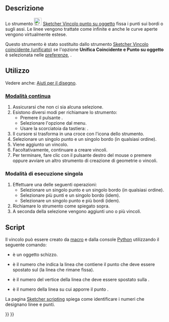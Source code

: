 <languages/>

{{Docnav/it
|[[Sketcher_ConstrainCoincident/it|Coincidente]]
|[[Sketcher_ConstrainHorVer/it|Orizzontale/verticale]]
|[[Sketcher_Workbench/it|Sketcher]]
|IconL=Sketcher_ConstrainCoincident.svg
|IconR=Sketcher_ConstrainHorVer.svg
|IconC=Workbench_Sketcher.svg
}}

{{GuiCommand/it
|Name=Sketcher ConstrainPointOnObject
|Name=Sketcher Vincolo punto su oggetto
|MenuLocation=Schizzo → Vincoli Sketcher → Vincolo punto su oggetto
|Workbenches=[[Sketcher_Workbench/it|Sketcher]]
|Shortcut={{KEY|O}}
|SeeAlso=[[Sketcher_ConstrainCoincidentUnified/it|Sketcher Vincolo coincidente (unificato)]], [[Sketcher_ConstrainCoincident/it|Sketcher Vincolo coincidente]]
}}

<span id="Description"></span>
==Descrizione==

Lo strumento [[Image:Sketcher_ConstrainPointOnObject.svg|24px]] [[Sketcher_ConstrainPointOnObject/it|Sketcher Vincolo punto su oggetto]] fissa i punti sui bordi o sugli assi. Le linee vengono trattate come infinite e anche le curve aperte vengono virtualmente estese.

Questo strumento è stato sostituito dallo strumento [[Sketcher_ConstrainCoincidentUnified/it|Sketcher Vincolo coincidente (unificato)]] se l'opzione '''Unifica Coincidente e Punto su oggetto''' è selezionata nelle [[Sketcher_Preferences/it#General|preferenze]], {{Version/it|1.0}}.

<span id="Usage"></span>
==Utilizzo==

Vedere anche: [[Sketcher_Workbench/it#Drawing_aids|Aiuti per il disegno]].

<span id="Continue_mode"></span>
===[[Sketcher_Workbench/it#Continue_modes|Modalità continua]]===

# Assicurarsi che non ci sia alcuna selezione.
# Esistono diversi modi per richiamare lo strumento:
#* Premere il pulsante {{Button|[[Image:Sketcher_ConstrainPointOnObject.svg|16px]] [[Sketcher_ConstrainPointOnObject/it|Vincolo punto su oggetto]]}}.
#* Selezionare l'opzione {{MenuCommand|Schizzo → Vincoli Sketcher → [[Image:Sketcher_ConstrainPointOnObject.svg|16px]] Vincolo punto su oggetto}} dal menu.
#* Usare la scorciatoia da tastiera: {{KEY|O}}.
# Il cursore si trasforma in una croce con l'icona dello strumento.
# Selezionare un singolo punto e un singolo bordo (in qualsiasi ordine).
# Viene aggiunto un vincolo.
# Facoltativamente, continuare a creare vincoli.
# Per terminare, fare clic con il pulsante destro del mouse o premere {{KEY|Esc}} oppure avviare un altro strumento di creazione di geometrie o vincoli.

<span id="Run-once_mode"></span>
===Modalità di esecuzione singola===

# Effettuare una delle seguenti operazioni:
#* Selezionare un singolo punto e un singolo bordo (in qualsiasi ordine).
#* Selezionare più punti e un singolo bordo (idem).
#* Selezionare un singolo punto e più bordi (idem).
# Richiamare lo strumento come spiegato sopra.
# A seconda della selezione vengono aggiunti uno o più vincoli.

<span id="Scripting"></span>
==Script==

Il vincolo può essere creato da [[Macros/it|macro]] e dalla console [[Python/it|Python]] utilizzando il seguente comando:

{{incode|Sketch.addConstraint(Sketcher.Constraint('PointOnObject',LineMoving,PointOfLineMoving,LineFixed))}}

* {{incode|Sketch}} è un oggetto schizzo.
* {{incode|LineMoving}} è il numero che indica la linea che contiene il punto che deve essere spostato sul {{incode|LineFixed}} (la linea che rimane fissa).
* {{incode|PointOfLineMoving}} è il numero del vertice della linea {{incode|LineMoving}} che deve essere spostato sulla {{incode|LineFixed}}.
* {{incode|LinedFixed}} è il numero della linea su cui apporre il punto {{incode|PointOfLineMoving}}.

La pagina [[Sketcher_scripting/it|Sketcher scripting]] spiega come identificare i numeri che designano linee e punti.


{{Docnav/it
|[[Sketcher_ConstrainCoincident/it|Coincidente]]
|[[Sketcher_ConstrainHorVer/it|Orizzontale/verticale]]
|[[Sketcher_Workbench/it|Sketcher]]
|IconL=Sketcher_ConstrainCoincident.svg
|IconR=Sketcher_ConstrainHorVer.svg
|IconC=Workbench_Sketcher.svg
}}

{{Sketcher_Tools_navi{{#translation:}}}}
{{Userdocnavi{{#translation:}}}}